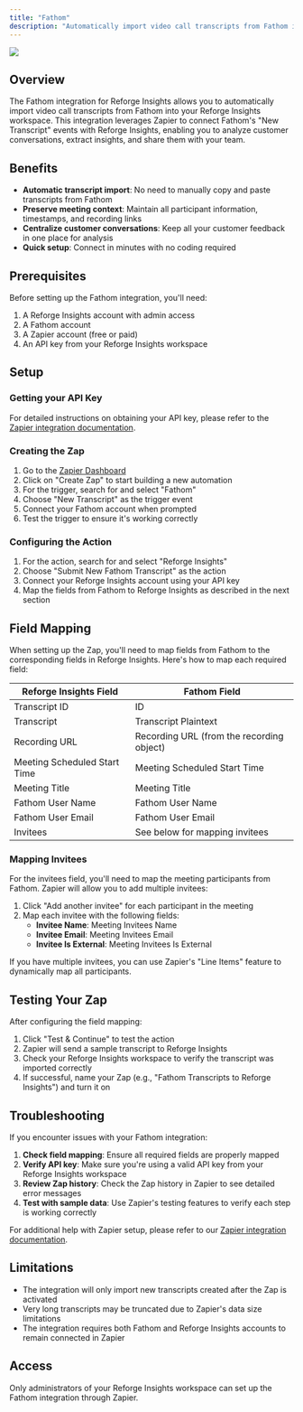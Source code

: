 ```yaml
---
title: "Fathom"
description: "Automatically import video call transcripts from Fathom into Reforge Insights"
---
```


<Frame>
  <img
    src="/fathom.png"
    style={{ width:"100%" }}
    />
</Frame>

## Overview

The Fathom integration for Reforge Insights allows you to automatically import video call transcripts from Fathom into your Reforge Insights workspace. This integration leverages Zapier to connect Fathom's "New Transcript" events with Reforge Insights, enabling you to analyze customer conversations, extract insights, and share them with your team.

## Benefits

- **Automatic transcript import**: No need to manually copy and paste transcripts from Fathom
- **Preserve meeting context**: Maintain all participant information, timestamps, and recording links
- **Centralize customer conversations**: Keep all your customer feedback in one place for analysis
- **Quick setup**: Connect in minutes with no coding required

## Prerequisites

Before setting up the Fathom integration, you'll need:

1. A Reforge Insights account with admin access
2. A Fathom account
3. A Zapier account (free or paid)
4. An API key from your Reforge Insights workspace

## Setup

### Getting your API Key

For detailed instructions on obtaining your API key, please refer to the [Zapier integration documentation](/integrations/zapier#getting-your-api-key).

### Creating the Zap

1. Go to the [Zapier Dashboard](https://zapier.com/app/dashboard)
2. Click on "Create Zap" to start building a new automation
3. For the trigger, search for and select "Fathom"
4. Choose "New Transcript" as the trigger event
5. Connect your Fathom account when prompted
6. Test the trigger to ensure it's working correctly

### Configuring the Action

1. For the action, search for and select "Reforge Insights"
2. Choose "Submit New Fathom Transcript" as the action
3. Connect your Reforge Insights account using your API key
4. Map the fields from Fathom to Reforge Insights as described in the next section

## Field Mapping

When setting up the Zap, you'll need to map fields from Fathom to the corresponding fields in Reforge Insights. Here's how to map each required field:

| Reforge Insights Field | Fathom Field                              |
| ------------------------------- | ----------------------------------------- |
| Transcript ID                   | ID                                        |
| Transcript                      | Transcript Plaintext                      |
| Recording URL                   | Recording URL (from the recording object) |
| Meeting Scheduled Start Time    | Meeting Scheduled Start Time              |
| Meeting Title                   | Meeting Title                             |
| Fathom User Name                | Fathom User Name                          |
| Fathom User Email               | Fathom User Email                         |
| Invitees                        | See below for mapping invitees            |

### Mapping Invitees

For the invitees field, you'll need to map the meeting participants from Fathom. Zapier will allow you to add multiple invitees:

1. Click "Add another invitee" for each participant in the meeting
2. Map each invitee with the following fields:
   - **Invitee Name**: Meeting Invitees Name
   - **Invitee Email**: Meeting Invitees Email
   - **Invitee Is External**: Meeting Invitees Is External

If you have multiple invitees, you can use Zapier's "Line Items" feature to dynamically map all participants.

## Testing Your Zap

After configuring the field mapping:

1. Click "Test & Continue" to test the action
2. Zapier will send a sample transcript to Reforge Insights
3. Check your Reforge Insights workspace to verify the transcript was imported correctly
4. If successful, name your Zap (e.g., "Fathom Transcripts to Reforge Insights") and turn it on

## Troubleshooting

If you encounter issues with your Fathom integration:

1. **Check field mapping**: Ensure all required fields are properly mapped
2. **Verify API key**: Make sure you're using a valid API key from your Reforge Insights workspace
3. **Review Zap history**: Check the Zap history in Zapier to see detailed error messages
4. **Test with sample data**: Use Zapier's testing features to verify each step is working correctly

For additional help with Zapier setup, please refer to our [Zapier integration documentation](/integrations/zapier#troubleshooting).

## Limitations

- The integration will only import new transcripts created after the Zap is activated
- Very long transcripts may be truncated due to Zapier's data size limitations
- The integration requires both Fathom and Reforge Insights accounts to remain connected in Zapier

## Access

Only administrators of your Reforge Insights workspace can set up the Fathom integration through Zapier.
